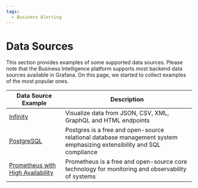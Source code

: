 ```yaml
---
tags:
  - Business Alerting
---
```


# Data Sources

This section provides examples of some supported data sources. Please note that the Business Intelligence platform supports most backend data sources available in Grafana. On this page, we started to collect examples of the most popular ones.

| Data Source Example                                            | Description                                                                                                           |
| -------------------------------------------------------------- | --------------------------------------------------------------------------------------------------------------------- |
| [Infinity](../datasources/infinity)                            | Visualize data from JSON, CSV, XML, GraphQL and HTML endpoints                                                        |
| [PostgreSQL](../datasources/postgresql)                        | Postgres is a free and open-source relational database management system emphasizing extensibility and SQL compliance |
| [Prometheus with High Availability](../datasources/prometheus) | Prometheus is a free and open-source core technology for monitoring and observability of systems                      |
